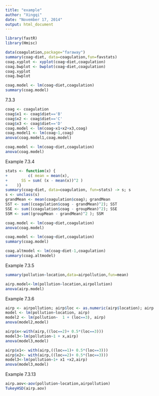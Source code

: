 ```yaml
---
title: "example"
author: "Xingqi"
date: "November 17, 2014"
output: html_document
---
```



```r
library(fastR)
library(Hmisc)
```


```r
data(coagulation,package="faraway")
summary(coag~diet, data=coagulation,fun=favstats) 
coag.xyplot <- xyplot(coag~diet,coagulation)
coag.bwplot <- bwplot(coag~diet,coagulation)
coag.xyplot
coag.bwplot
```


```r
coag.model <- lm(coag~diet,coagulation)
summary(coag.model)
```

7.3.3

```r
coag <- coagulation
coag$x1 <- coag$diet=='B'
coag$x2 <- coag$diet=='C'
coag$x3 <- coag$diet=='D'
coag.model <- lm(coag~x1+x2+x3,coag)
coag.model1 <- lm(coag~1,coag)
anova(coag.model1,coag.model)

```


```r
coag.model <- lm(coag~diet,coagulation)
anova(coag.model)
```

Example 7.3.4

```r
stats <- function(x) {
+         c( mean = mean(x),
+ 	   SS = sum( (x - mean(x))^2 )
+ 	 )}
summary(coag~diet, data=coagulation, fun=stats) -> s; s
s <- unclass(s)
grandMean <- mean(coagulation$coag); grandMean
SST <- sum((coagulation$coag - grandMean)^2); SST
SSE <- sum((coagulation$coag - groupMean)^2); SSE
SSM <- sum((groupMean - grandMean)^2 ); SSM
```


```r
coag.model <- lm(coag~diet,coagulation)
anova(coag.model)
```

```r
coag.model <- lm(coag~diet,coagulation)
summary(coag.model)
```


```r
coag.altmodel <- lm(coag~diet-1,coagulation)
summary(coag.altmodel)
```

Example 7.3.5

```r
summary(pollution~location,data=airpollution,fun=mean)
```

```r
airp.model<-lm(pollution~location,airpollution)
anova(airp.model)
```

Example 7.3.6

```r
airp <- airpollution; airp$loc <- as.numeric(airp$location); airp
model <- lm(pollution~location, airp)
model2 <- lm(pollution~  1 + (loc==3), airp)
anova(model2,model)
```

```r
airp$x<-with(airp,((loc==2)+ 0.5*(loc==3)))
model3<-lm(pollution~1 + x,airp)
anova(model3,model)
```

```r
airp$x1<- with(airp,((loc==1)+ 0.5*(loc==3)))
airp$x2<- with(airp,((loc==2)+ 0.5*(loc==3)))
model3<-lm(pollution~1+ x1 +x2,airp)
anova(model3,model)
```

Example 7.3.13

```r
airp.aov<-aov(pollution~location,airpollution)
TukeyHSD(airp.aov)
```

```r

```


